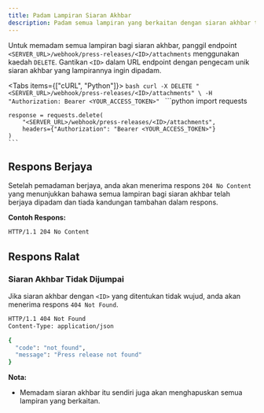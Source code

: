 ```yaml
---
title: Padam Lampiran Siaran Akhbar
description: Padam semua lampiran yang berkaitan dengan siaran akhbar tertentu berdasarkan ID.
---
```



Untuk memadam semua lampiran bagi siaran akhbar, panggil endpoint `<SERVER_URL>/webhook/press-releases/<ID>/attachments` menggunakan kaedah `DELETE`. Gantikan `<ID>` dalam URL endpoint dengan pengecam unik siaran akhbar yang lampirannya ingin dipadam.

<Tabs items={["cURL", "Python"]}>
  <Tab value="cURL">
    ```bash
    curl -X DELETE "<SERVER_URL>/webhook/press-releases/<ID>/attachments" \
      -H "Authorization: Bearer <YOUR_ACCESS_TOKEN>"
    ```
  </Tab>
  <Tab value="Python">
    ```python
    import requests

    response = requests.delete(
        "<SERVER_URL>/webhook/press-releases/<ID>/attachments",
        headers={"Authorization": "Bearer <YOUR_ACCESS_TOKEN>"}
    )
    ```
  </Tab>
</Tabs>

## Respons Berjaya

Setelah pemadaman berjaya, anda akan menerima respons `204 No Content` yang menunjukkan bahawa semua lampiran bagi siaran akhbar telah berjaya dipadam dan tiada kandungan tambahan dalam respons.

**Contoh Respons:**

```bash
HTTP/1.1 204 No Content
```

## Respons Ralat

### Siaran Akhbar Tidak Dijumpai

Jika siaran akhbar dengan `<ID>` yang ditentukan tidak wujud, anda akan menerima respons `404 Not Found`.

```bash
HTTP/1.1 404 Not Found
Content-Type: application/json

{
  "code": "not_found",
  "message": "Press release not found"
}
```

**Nota:**

* Memadam siaran akhbar itu sendiri juga akan menghapuskan semua lampiran yang berkaitan.
